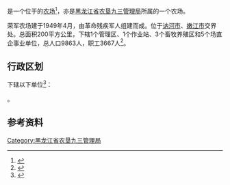 {{中国乡级行政区|23/11/21/504/000
|行政区全称           = {{PAGENAMEBASE}}
|上级行政区           = [[黑龙江省农垦九三管理局|黑龙江省农垦九三管理局]]
}}

'''{{PAGENAMEBASE}}'''是一个位于{{PRC admin/fullname|23/11/21/504/000|3}}的[[农场|农场]]<ref>{{PRC admin/ref sgc|{{PRC admin/parent|23/11/21/504/000}}}}</ref>，亦是[[黑龙江省农垦九三管理局|黑龙江省农垦九三管理局]]所属的一个农场。

荣军农场建于1949年4月，由革命残疾军人组建而成。位于[[讷河市|讷河市]]、[[嫩江市|嫩江市]]交界处。总面积200平方公里，下辖1个管理区、1个作业站、3个畜牧养殖区和5个场直企事业单位，总人口9863人，职工3667人<ref>{{cite web |title=荣军农场 |url=http://zw.chinabdh.com/rjfarm/index.jhtml |website=黑龙江省农垦总局}}</ref>。

== 行政区划 ==
{{PAGENAMEBASE}}下辖以下单位<ref>{{PRC admin/ref sgc|23/11/21/504/000}}</ref>：

{{PRC admin/children|23/11/21/504/000}}。

== 参考资料 ==
{{reflist}}

{{黑龙江行政区划小作品}}
{{PRC admin/navcat|23/11/21/504/000}}
{{黑龙江省农垦总局}}

[[Category:黑龙江省农垦九三管理局|Category:黑龙江省农垦九三管理局]]